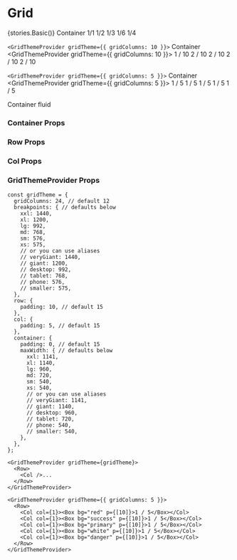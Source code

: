 
<Meta title="Core/Grid" component={Container} />

# Grid

<Preview withToolbar>
    <Story name="Grid">{stories.Basic()}</Story>
</Preview>

<Preview>
    <Story name="Bootstrap grid">
      <Container>
        <Box bg="gray200" p={[10]}>
          Container
          <Row>
            <Col col={12}><Box bg="red" p={[10]}>1/1</Box></Col>
            <Col col={6}><Box bg="success" p={[10]}>1/2</Box></Col>
            <Col col={4}><Box bg="primary" p={[10]}>1/3</Box></Col>
            <Col col={2}><Box bg="white" p={[10]}>1/6</Box></Col>
            <Col col={3}><Box bg="danger" p={[10]}>1/4</Box></Col>
          </Row>
        </Box>
      </Container>
    </Story>
</Preview>


```<GridThemeProvider gridTheme={{ gridColumns: 10 }}>```
<Preview>
    <Story name="gridColumns: 10">
      <Container>
        <Box bg="gray200" p={[10]}>
          Container
          <GridThemeProvider gridTheme={{ gridColumns: 10 }}>
            <Row>
              <Col col={1}><Box bg="red" p={[10]}>1 / 10</Box></Col>
              <Col col={2}><Box bg="success" p={[10]}>2 / 10</Box></Col>
              <Col col={2}><Box bg="primary" p={[10]}>2 / 10</Box></Col>
              <Col col={2}><Box bg="white" p={[10]}>2 / 10</Box></Col>
              <Col col={2}><Box bg="danger" p={[10]}>2 / 10</Box></Col>
            </Row>
          </GridThemeProvider>
        </Box>
      </Container>
    </Story>
</Preview>

```<GridThemeProvider gridTheme={{ gridColumns: 5 }}>```
<Preview>
    <Story name="gridColumns: 5">
      <Container>
        <Box bg="gray200" p={[10]}>
          Container
          <GridThemeProvider gridTheme={{ gridColumns: 5 }}>
            <Row>
              <Col col={1}><Box bg="red" p={[10]}>1 / 5</Box></Col>
              <Col col={1}><Box bg="success" p={[10]}>1 / 5</Box></Col>
              <Col col={1}><Box bg="primary" p={[10]}>1 / 5</Box></Col>
              <Col col={1}><Box bg="white" p={[10]}>1 / 5</Box></Col>
              <Col col={1}><Box bg="danger" p={[10]}>1 / 5</Box></Col>
            </Row>
          </GridThemeProvider>
        </Box>
      </Container>
    </Story>
</Preview>

<Preview>
    <Story name="Container Fluid">
      <Container fluid><Box bg="gray800" color="white" p={[10]}>Container fluid</Box></Container>
    </Story>
</Preview>

### Container Props

<Props of={Container} />

### Row Props

<Props of={Row} />

### Col Props

<Props of={Col} />

### GridThemeProvider Props

```
const gridTheme = {
  gridColumns: 24, // default 12
  breakpoints: { // defaults below
    xxl: 1440,
    xl: 1200,
    lg: 992,
    md: 768,
    sm: 576,
    xs: 575,
    // or you can use aliases
    // veryGiant: 1440,
    // giant: 1200,
    // desktop: 992,
    // tablet: 768,
    // phone: 576,
    // smaller: 575,
  },
  row: {
    padding: 10, // default 15
  },
  col: {
    padding: 5, // default 15
  },
  container: {
    padding: 0, // default 15
    maxWidth: { // defaults below
      xxl: 1141,
      xl: 1140,
      lg: 960,
      md: 720,
      sm: 540,
      xs: 540,
      // or you can use aliases
      // veryGiant: 1141,
      // giant: 1140,
      // desktop: 960,
      // tablet: 720,
      // phone: 540,
      // smaller: 540,
    },
  },
};

<GridThemeProvider gridTheme={gridTheme}>
  <Row>
    <Col />...
  </Row>
</GridThemeProvider>

<GridThemeProvider gridTheme={{ gridColumns: 5 }}>
  <Row>
    <Col col={1}><Box bg="red" p={[10]}>1 / 5</Box></Col>
    <Col col={1}><Box bg="success" p={[10]}>1 / 5</Box></Col>
    <Col col={1}><Box bg="primary" p={[10]}>1 / 5</Box></Col>
    <Col col={1}><Box bg="white" p={[10]}>1 / 5</Box></Col>
    <Col col={1}><Box bg="danger" p={[10]}>1 / 5</Box></Col>
  </Row>
</GridThemeProvider>
```
